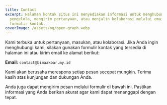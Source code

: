 ```yaml
---
title: Contact
excerpt: Halaman kontak situs ini menyediakan informasi untuk menghubungi
  pengelola, mengirim pertanyaan, atau menjalin kolaborasi melalui email atau
  formulir kontak.
coverImage: /assets/og/open-graph.webp
---
```

Kami terbuka untuk pertanyaan, masukan, atau kolaborasi. Jika Anda ingin menghubungi kami, silakan gunakan formulir kontak yang tersedia di halaman ini atau kirim email ke alamat berikut:

**Email:** `contact@bimaakbar.my.id`

Kami akan berusaha merespons setiap pesan secepat mungkin. Terima kasih atas kunjungan dan dukungan Anda.

Anda juga dapat mengirim pesan melalui formulir di bawah ini. Pastikan informasi yang Anda berikan akurat agar kami dapat menanggapi dengan tepat.